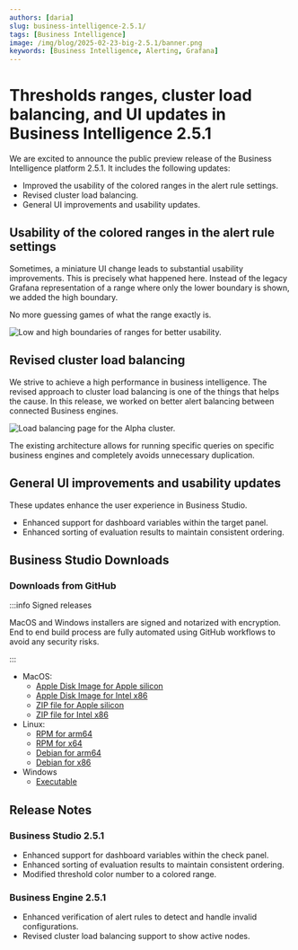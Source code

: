 ```yaml
---
authors: [daria]
slug: business-intelligence-2.5.1/
tags: [Business Intelligence]
image: /img/blog/2025-02-23-big-2.5.1/banner.png
keywords: [Business Intelligence, Alerting, Grafana]
---
```



# Thresholds ranges, cluster load balancing, and UI updates in Business Intelligence 2.5.1

We are excited to announce the public preview release of the Business Intelligence platform 2.5.1. It includes the following updates:

- Improved the usability of the colored ranges in the alert rule settings.
- Revised cluster load balancing.
- General UI improvements and usability updates.

## Usability of the colored ranges in the alert rule settings

Sometimes, a miniature UI change leads to substantial usability improvements. This is precisely what happened here. Instead of the legacy Grafana representation of a range where only the lower boundary is shown, we added the high boundary.

No more guessing games of what the range exactly is.

<Image
  title="Low and high boundaries of ranges for better usability."
  src="/img/blog/2025-02-23-big-2.5.1/range.png"
/>

## Revised cluster load balancing

We strive to achieve a high performance in business intelligence. The revised approach to cluster load balancing is one of the things that helps the cause. In this release, we worked on better alert balancing between connected Business engines.

<Image
  title="Load balancing page for the Alpha cluster."
  src="/img/blog/2025-02-14-big-2.5.0/cluster-lb.png"
/>

The existing architecture allows for running specific queries on specific business engines and completely avoids unnecessary duplication.

## General UI improvements and usability updates

These updates enhance the user experience in Business Studio.

- Enhanced support for dashboard variables within the target panel.
- Enhanced sorting of evaluation results to maintain consistent ordering.

## Business Studio Downloads

### Downloads from GitHub

:::info Signed releases

MacOS and Windows installers are signed and notarized with encryption. End to end build process are fully automated using GitHub workflows to avoid any security risks.

:::

- MacOS:
  - [Apple Disk Image for Apple silicon](https://github.com/VolkovLabs/business-intelligence/releases/download/v2.5.1/Business.Studio-2.5.1-arm64.dmg)
  - [Apple Disk Image for Intel x86](https://github.com/VolkovLabs/business-intelligence/releases/download/v2.5.1/Business.Studio-2.5.1-x64.dmg)
  - [ZIP file for Apple silicon](https://github.com/VolkovLabs/business-intelligence/releases/download/v2.5.1/Business.Studio-darwin-arm64-2.5.1.zip)
  - [ZIP file for Intel x86](https://github.com/VolkovLabs/business-intelligence/releases/download/v2.5.1/Business.Studio-darwin-x64-2.5.1.zip)
- Linux:
  - [RPM for arm64](https://github.com/VolkovLabs/business-intelligence/releases/download/v2.5.1/business-studio-2.5.1-1.arm64.rpm)
  - [RPM for x64](https://github.com/VolkovLabs/business-intelligence/releases/download/v2.5.1/business-studio-2.5.1-1.x86_64.rpm)
  - [Debian for arm64](https://github.com/VolkovLabs/business-intelligence/releases/download/v2.5.1/business-studio_2.5.1_arm64.deb)
  - [Debian for x86](https://github.com/VolkovLabs/business-intelligence/releases/download/v2.5.1/business-studio_2.5.1_amd64.deb)
- Windows
  - [Executable](https://github.com/VolkovLabs/business-intelligence/releases/download/v2.5.1/Business.Studio-2.5.1.Setup.exe)

<GettingStarted />

## Release Notes

### Business Studio 2.5.1

- Enhanced support for dashboard variables within the check panel.
- Enhanced sorting of evaluation results to maintain consistent ordering.
- Modified threshold color number to a colored range.

### Business Engine 2.5.1

- Enhanced verification of alert rules to detect and handle invalid configurations.
- Revised cluster load balancing support to show active nodes.

<Feedback />
